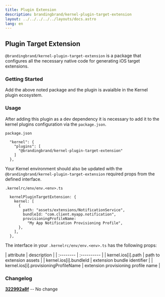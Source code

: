 ```yaml
---
title: Plugin Extension
description: brandingbrand/kernel-plugin-target-extension
layout: ../../../../../layouts/docs.astro
lang: en
---
```



## Plugin Target Extension

`@brandingbrand/kernel-plugin-target-extension` is a package that configures all the necessary native code for generating iOS target extensions.

### Getting Started

<div class="flex w-full my-6">
  <CodeCopy args="yarn add -D @brandingbrand/kernel-plugin-target-extension" />
</div>

Add the above noted package and the plugin is avaialble in the Kernel plugin ecosystem.

### Usage

After adding this plugin as a dev dependency it is necessary to add it to the kernel plugins configuration via the `package.json`.

`package.json`

```
  "kernel": {
    "plugins": [
      "@brandingbrand/kernel-plugin-target-extension"
    ]
  },
```

Your Kernel environment should also be updated with the `@brandingbrand/kernel-plugin-target-extension` required props from the defined interface.

`.kernelrc/env/env.<env>.ts`

```
  kernelPluginTargetExtension: {
    kernel: [
      {
        path: "assets/extensions/NotificationService",
        bundleId: "com.client.myapp.notification",
        provisioningProfileName:
          "My App Notification Provisioning Profile",
      },
    ],
  },
```

The interface in your `.kernelrc/env/env.<env>.ts` has the following props:

<div class="my-4 overflow-scroll">
| attribute                             | description                         |
| :--------                             | :----------                         |
| kernel.ios[i].path                    | path to extension assets            |
| kernel.ios[i].bundleId                | extension bundle identifier         |
| kernel.ios[i].provisioningProfileName | extension provisioning profile name |
</div>

### Changelog

[**322992a8f**](https://github.com/brandingbrand/flagship/pull/2517/commits/322992a8f6abbb507c547bd7c59b4eac3798f494) -- No change
